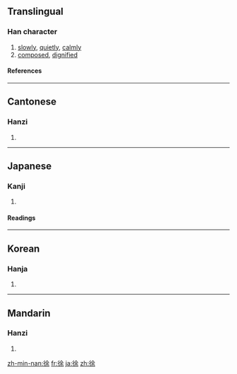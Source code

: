 ==Translingual==
===Han character===
{{Han char|rn=60|rad=彳|as=07|sn=10|four=2829<sub>4</sub>|canj=竹人人一木 (HOOMD)}}
# [[slowly]], [[quietly]], [[calmly]]
# [[composed]], [[dignified]]
====References====
{{Han ref|kx=0367.110|dkj=10110|dj=0690.100|hdz=20825.140|uh=5F90|ud=24464|bh=AE7D|bd=44669}}
----
==Cantonese==
===Hanzi===
{{yue-hanzi|jyut=|y=cheui4}}
# {{defn|Cantonese}}
----
==Japanese==
===Kanji===
{{ja-kanji|grade=c|rs=彳07}}
# {{defn|Japanese}} 
====Readings====
{{ja-readings|on=[[じょ]] (jo)|kun=[[おもむろ]] (omomuro)}}
----
==Korean==
===Hanja===
{{ko-hanja|hangeul=서|eumhun=천천히|rv=seo|mr=sŏ|y=se}}
# {{defn|Korean}}
----

==Mandarin==
===Hanzi===
{{cmn-hanzi|pin=[[xú]] ([[xu2]])|wg=hsü<sup>2</sup>}}
# {{defn|Mandarin}}

[[zh-min-nan:徐]]
[[fr:徐]]
[[ja:徐]]
[[zh:徐]]